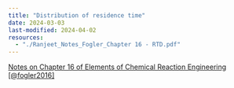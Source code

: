 ```yaml
--- 
title: "Distribution of residence time"
date: 2024-03-03
last-modified: 2024-04-02
resources:
  - "./Ranjeet_Notes_Fogler_Chapter 16 - RTD.pdf"
---
```



::: {.callout-note}

[Notes on Chapter 16 of Elements of Chemical Reaction Engineering
[@fogler2016]](./Ranjeet_Notes_Fogler_Chapter 16 - RTD.pdf)

:::

